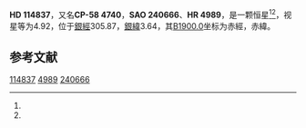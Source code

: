 {{Starbox begin
| name = HD 114837
}}
{{Starbox observe
| epoch = [[J2000.0|J2000.0]]
| constell = {{星座名待查}}<ref name=SIMBAD>{{cite web
 | url=http://simbad.u-strasbg.fr/simbad/sim-id?Ident=HR+4989
 | title =Pulsating variable Star
 | publisher=Centre de Données astronomiques de Strasbourg
 | work=SIMBAD
 | accessdate=2012-07-13}}</ref><ref name=DATA>{{cite web
 | url=http://vizier.u-strasbg.fr/viz-bin/VizieR-5?-out.add=.&-source=5050&-corr=PK=HR&-out.max=9999&HR=4989
 | title=VizieR Detailed Page
 | accessdate=2012-07-13
 | archive-date=2016-03-05
 | archive-url=https://web.archive.org/web/20160305031136/http://vizier.u-strasbg.fr/viz-bin/VizieR-5?-out.add=.&-source=5050&-corr=PK=HR&-out.max=9999&HR=4989
 | dead-url=no
 }}</ref>
| 星官 = 
| ra = {{RA|13|14|14.8}}<ref name=SIMBAD /><ref name=DATA />
| dec = {{DEC|-59|6|12}}<ref name=SIMBAD /><ref name=DATA />
| appmag_v = 4.92<ref name=SIMBAD /><ref name=DATA />
}}
{{Starbox character
| class = F7IV<ref name=SIMBAD /><ref name=DATA />
| b-v = 0.48<ref name=SIMBAD /><ref name=DATA />
| u-b = <ref name=SIMBAD /><ref name=DATA />
| r-i = 0.27<ref name=SIMBAD /><ref name=DATA />
| variable = 
}}
{{Starbox astrometry
| radial_v = 
| prop_mo_ra = -65
| parallax = 0.053
| p_error = 
}}
{{Starbox catalog
| names =CP-58 4740，[[SAO星表|SAO]] 240666，[[HD星表|HD]] 114837，[[HR星表|HR]] 4989}}
{{Starbox reference |Simbad=HR+4989}}
{{Starbox end}}

'''HD 114837'''，又名'''CP-58 4740'''，'''SAO 240666'''、'''HR 4989'''，是一颗恒星<ref name=SIMBAD /><ref name=DATA />，视星等为4.92，位于[[銀道座標系|銀經]]305.87，[[銀道座標系|銀緯]]3.64，其[[B1900.0|B1900.0]]坐标为赤經{{RA|13|8|3.3}}，赤緯{{DEC|-58|3.64|7}}。

== 参考文献 ==
{{reflist}}

{{star-stub}}

[[Category:HD和HDE天體|114837]]
[[Category:HR天體|4989]]
[[Category:SAO天體|240666]]